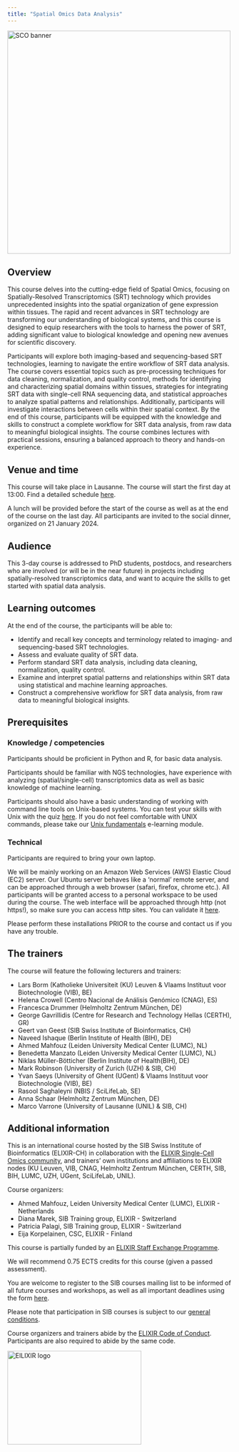 ```yaml
---
title: "Spatial Omics Data Analysis"
---
```


<img src="https://raw.githubusercontent.com/sib-swiss/images-training/main/SPODA/ELIXIR/SCObanner.png" alt="SCO banner" style="width:500px;"/>

## Overview
This course delves into the cutting-edge field of Spatial Omics, focusing on Spatially-Resolved Transcriptomics (SRT) technology which provides unprecedented insights into the spatial organization of gene expression within tissues. The rapid and recent advances in SRT technology are transforming our understanding of biological systems, and this course is designed to equip researchers with the tools to harness the power of SRT, adding significant value to biological knowledge and opening new avenues for scientific discovery.

Participants will explore both imaging-based and sequencing-based SRT technologies, learning to navigate the entire workflow of SRT data analysis. The course covers essential topics such as pre-processing techniques for data cleaning, normalization, and quality control, methods for identifying and characterizing spatial domains within tissues, strategies for integrating SRT data with single-cell RNA sequencing data, and statistical approaches to analyze spatial patterns and relationships. Additionally, participants will investigate interactions between cells within their spatial context. By the end of this course, participants will be equipped with the knowledge and skills to construct a complete workflow for SRT data analysis, from raw data to meaningful biological insights. The course combines lectures with practical sessions, ensuring a balanced approach to theory and hands-on experience. 

## Venue and time

This course will take place in Lausanne. The course will start the first day at 13:00. Find a detailed schedule [here](schedule.qmd). 

A lunch will be provided before the start of the course as well as at the end of the course on the last day. All participants are invited to the social dinner, organized on 21 January 2024. 

## Audience
This 3-day course is addressed to PhD students, postdocs, and researchers who are involved (or will be in the near future) in projects including spatially-resolved transcriptomics data, and want to acquire the skills to get started with spatial data analysis. 

## Learning outcomes 
At the end of the course, the participants will be able to:

* Identify and recall key concepts and terminology related to imaging- and sequencing-based SRT technologies. 
* Assess and evaluate quality of SRT data.
* Perform standard SRT data analysis, including data cleaning, normalization, quality control.
* Examine and interpret spatial patterns and relationships within SRT data using statistical and machine learning approaches.
* Construct a comprehensive workflow for SRT data analysis, from raw data to meaningful biological insights.

## Prerequisites

### Knowledge / competencies

Participants should be proficient in Python and R, for basic data analysis. 

Participants should be familiar with NGS technologies, have experience with analyzing (spatial/single-cell) transcriptomics data as well as basic knowledge of machine learning.

Participants should also have a basic understanding of working with command line tools on Unix-based systems. You can test your skills with Unix with the quiz <a href="https://docs.google.com/forms/d/e/1FAIpQLSd2BEWeOKLbIRGBT_aDEGPce1FOaVYBbhBiaqcaHoBKNB27MQ/viewform?usp=sf_link">here</a>. If you do not feel comfortable with UNIX commands, please take our <a href="https://edu.sib.swiss/pluginfile.php/2878/mod_resource/content/4/couselab-html/content.html" target="”_blank”">Unix fundamentals</a> e-learning module.


### Technical
Participants are required to bring your own laptop. 

We will be mainly working on an Amazon Web Services (AWS) Elastic Cloud (EC2) server. Our Ubuntu server behaves like a ‘normal’ remote server, and can be approached through a web browser (safari, firefox, chrome etc.). All participants will be granted access to a personal workspace to be used during the course. The web interface will be approached through http (not https!), so make sure you can access http sites. You can validate it [here](http://neverssl.com/).

Please perform these installations PRIOR to the course and contact us if you have any trouble.

## The trainers

The course will feature the following lecturers and trainers:

* Lars Borm (Katholieke Universiteit (KU) Leuven & Vlaams Instituut voor Biotechnologie (VIB), BE)
* Helena Crowell (Centro Nacional de Análisis Genómico (CNAG), ES)
* Francesca Drummer (Helmholtz Zentrum München, DE)
* George Gavrillidis (Centre for Research and Technology Hellas (CERTH), GR)
* Geert van Geest (SIB Swiss Institute of Bioinformatics, CH)
* Naveed Ishaque (Berlin Institute of Health (BIH), DE)
* Ahmed Mahfouz (Leiden University Medical Center (LUMC), NL)
* Benedetta Manzato (Leiden University Medical Center (LUMC), NL)
* Niklas Müller-Bötticher (Berlin Institute of Health(BIH), DE)
* Mark Robinson (University of Zurich (UZH) & SIB, CH)
* Yvan Saeys (University of Ghent (UGent) & Vlaams Instituut voor Biotechnologie (VIB), BE)
* Rasool Saghaleyni (NBIS / SciLifeLab, SE)
* Anna Schaar (Helmholtz Zentrum München, DE)
* Marco Varrone (University of Lausanne (UNIL) & SIB, CH)

## Additional information

This is an international course hosted by the SIB Swiss Institute of Bioinformatics (ELIXIR-CH) in collaboration with the [ELIXIR Single-Cell Omics community](https://elixir-europe.org/communities/single-cell-omics), and trainers’ own institutions and affiliations to ELIXIR nodes (KU Leuven, VIB, CNAG, Helmholtz Zentrum München, CERTH, SIB, BIH, LUMC, UZH, UGent, SciLifeLab, UNIL).

Course organizers:  

* Ahmed Mahfouz, Leiden University Medical Center (LUMC), ELIXIR - Netherlands
* Diana Marek, SIB Training group, ELIXIR - Switzerland 
* Patricia Palagi, SIB Training group, ELIXIR - Switzerland
* Eija Korpelainen, CSC, ELIXIR - Finland


This course is partially funded by an [ELIXIR Staff Exchange Programme](https://elixir-europe.org/internal-projects/staff-exchange-programme).


We will recommend 0.75 ECTS credits for this course (given a passed assessment).

You are welcome to register to the SIB courses mailing list to be informed of all future courses and workshops, as well as all important deadlines using the form [here](https://lists.sib.swiss/postorius/lists/courses.lists.sib.swiss/).
 
Please note that participation in SIB courses is subject to our [general conditions](https://www.sib.swiss/training/terms-and-conditions).
 
Course organizers and trainers abide by the [ELIXIR Code of Conduct](https://elixir-europe.org/events/code-of-conduct). Participants are also required to abide by the same code.

<img src="https://raw.githubusercontent.com/sib-swiss/images-training/main/SPODA/ELIXIR/ELIXIR1.png" alt="ElLIXIR logo" style="height: 210px; width:300px;"/>

<!--<img src="https://raw.githubusercontent.com/sib-swiss/images-training/main/SPODA/ELIXIR/ELIXIR1.png" alt="ElLIXIR logo"/> -->